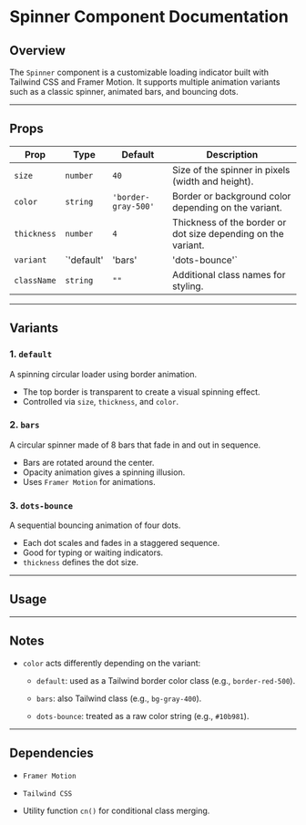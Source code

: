 # **Spinner Component Documentation**

## **Overview**

The `Spinner` component is a customizable loading indicator built with Tailwind CSS and Framer Motion. It supports multiple animation variants such as a classic spinner, animated bars, and bouncing dots.

---

## **Props**

| Prop        | Type                                   | Default            | Description                                           |
|-------------|----------------------------------------|--------------------|-------------------------------------------------------|
| `size`      | `number`                               | `40`               | Size of the spinner in pixels (width and height).     |
| `color`     | `string`                               | `'border-gray-500'`| Border or background color depending on the variant.  |
| `thickness` | `number`                               | `4`                | Thickness of the border or dot size depending on the variant. |
| `variant`   | `'default' | 'bars' | 'dots-bounce'`   | `'default'`        | Type of loading animation.                            |
| `className` | `string`                               | `""`               | Additional class names for styling.                  |

---

## **Variants**

### **1. `default`**

A spinning circular loader using border animation.

- The top border is transparent to create a visual spinning effect.
- Controlled via `size`, `thickness`, and `color`.

### **2. `bars`**

A circular spinner made of 8 bars that fade in and out in sequence.

- Bars are rotated around the center.
- Opacity animation gives a spinning illusion.
- Uses `Framer Motion` for animations.

### **3. `dots-bounce`**

A sequential bouncing animation of four dots.

- Each dot scales and fades in a staggered sequence.
- Good for typing or waiting indicators.
- `thickness` defines the dot size.

---

## **Usage**
<Spinner variant="bars" size={50} color="bg-green-500" />  
<Spinner variant="dots-bounce" thickness={8} color="#10b981" />  
<Spinner size={60} thickness={6} color="border-blue-500" />

---
## **Notes**

* `color` acts differently depending on the variant:

    * `default`: used as a Tailwind border color class (e.g., `border-red-500`).

    * `bars`: also Tailwind class (e.g., `bg-gray-400`).

    * `dots-bounce`: treated as a raw color string (e.g., `#10b981`).

---

## **Dependencies**

* `Framer Motion`

* `Tailwind CSS`

* Utility function `cn()` for conditional class merging.




